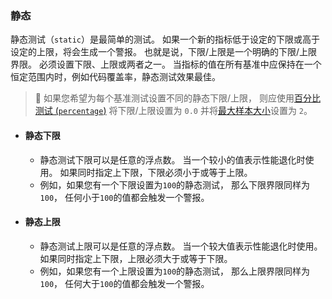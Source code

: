 ### 静态

静态测试（`static`）是最简单的测试。
如果一个新的指标低于设定的下限或高于设定的上限，将会生成一个警报。
也就是说，下限/上限是一个明确的下限/上限界限。
必须设置下限、上限或两者之一。
当指标的值在所有基准中应保持在一个恒定范围内时，例如代码覆盖率，静态测试效果最佳。

> 🐰 如果您希望为每个基准测试设置不同的静态下限/上限，
> 则应使用[百分比测试 (`percentage`)][percentage test]
> 将下限/上限设置为 `0.0`
> 并将[最大样本大小][max sample size]设置为 `2`。

[percentage test]: #percentage
[max sample size]: #--threshold-max-sample-size-sample_size

- #### 静态下限
  - 静态测试下限可以是任意的浮点数。
  当一个较小的值表示性能退化时使用。
  如果同时指定上下限，下限必须小于或等于上限。
  - 例如，如果您有一个下限设置为`100`的静态测试，
    那么下限界限同样为`100`，
    任何小于`100`的值都会触发一个警报。
- #### 静态上限
  - 静态测试上限可以是任意的浮点数。
  当一个较大值表示性能退化时使用。
  如果同时指定上下限，上限必须大于或等于下限。
  - 例如，如果您有一个上限设置为`100`的静态测试，
    那么上限界限同样为`100`，
    任何大于`100`的值都会触发一个警报。